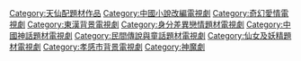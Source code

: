 [[Category:天仙配題材作品|Category:天仙配題材作品]]
[[Category:中國小說改編電視劇|Category:中國小說改編電視劇]]
[[Category:奇幻愛情電視劇|Category:奇幻愛情電視劇]]
[[Category:東漢背景電視劇|Category:東漢背景電視劇]]
[[Category:身分差異戀情題材電視劇|Category:身分差異戀情題材電視劇]]
[[Category:中國神話題材電視劇|Category:中國神話題材電視劇]]
[[Category:民間傳說與童話題材電視劇‎|Category:民間傳說與童話題材電視劇‎]] 
[[Category:仙女及妖精題材電視劇|Category:仙女及妖精題材電視劇]]
[[Category:孝感市背景電視劇|Category:孝感市背景電視劇]]
[[Category:神魔劇|Category:神魔劇]]